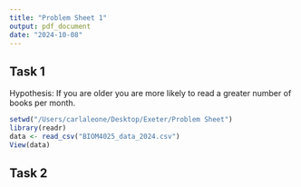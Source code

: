 ```yaml
---
title: "Problem Sheet 1"
output: pdf_document
date: "2024-10-08"
---
```

## Task 1 
Hypothesis: If you are older you are more likely to read a greater number of books per month.
```r
setwd("/Users/carlaleone/Desktop/Exeter/Problem Sheet")
library(readr)
data <- read_csv("BIOM4025_data_2024.csv")
View(data)
```

## Task 2